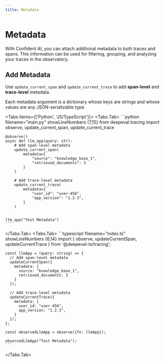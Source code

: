 ```yaml
---
title: Metadata
---
```



# Metadata

With Confident AI, you can attach additional metadata to both traces and spans. This information can be used for filtering, grouping, and analyzing your traces in the observatory.

## Add Metadata

Use `update_current_span` and `update_current_trace` to add **span-level** and **trace-level** metadata. 

Each metadata argument is a dictionary whose keys are strings and whose values are any JSON-serializable type.

<Tabs items={['Python', 'JS/TypeScript']}>
  <Tabs.Tab>
    ```python filename="main.py" showLineNumbers {7,15}
    from deepeval.tracing import observe, update_current_span, update_current_trace
    
    @observe()
    async def llm_app(query: str):
        # Add span-level metadata
        update_current_span(
            metadata={
                "source": "knowledge_base_1",
                "retrieved_documents": 3
            }
        )
        
        # Add trace-level metadata
        update_current_trace(
            metadata={
                "user_id": "user-456",
                "app_version": "1.2.3",
            }
        )
    
    
    llm_app("Test Metadata")
    ```
  </Tabs.Tab>
  <Tabs.Tab>
    ```typescript filename="index.ts" showLineNumbers {6,14}
    import { observe, updateCurrentSpan, updateCurrentTrace } from '@deepeval-ts/tracing';
    
    const llmApp = (query: string) => {
      // Add span-level metadata
      updateCurrentSpan({
        metadata: {
          source: "knowledge_base_1",
          retrieved_documents: 3
        }
      });
        
      // Add trace-level metadata
      updateCurrentTrace({
        metadata: {
          user_id: "user-456",
          app_version: "1.2.3",
        }
      });
    };
    
    const observedLlmApp = observe({fn: llmApp});
    
    observedLlmApp("Test Metadata");
    ```
  </Tabs.Tab>
</Tabs>
